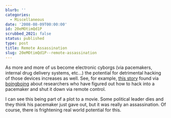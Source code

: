 ```yaml
---
blurb: ''
categories:
  - Miscellaneous
date: '2008-08-09T00:00:00'
id: 20eMOtimQd1P
scrubbed_2021: false
status: published
type: post
title: Remote Assassination
slug: 20eMOtimQd1P--remote-assassination
---
```


As more and more of us become electronic cyborgs (via pacemakers,
internal drug delivery systems, etc...) the potential for
detrimental hacking of those devices increases as well. See, for
example,
[this story](http://venturebeat.com/2008/08/08/defcon-excuse-me-while-i-turn-off-your-pacemaker/)
found via [boingboing](http://boingboing.net/) about researchers
who have figured out how to hack into a pacemaker and shut it down
via remote control.

I can see this being part of a plot to a movie. Some political
leader dies and they think his pacemaker just gave out, but it was
really an assassination. Of course, there is frightening real world
potential for this.
